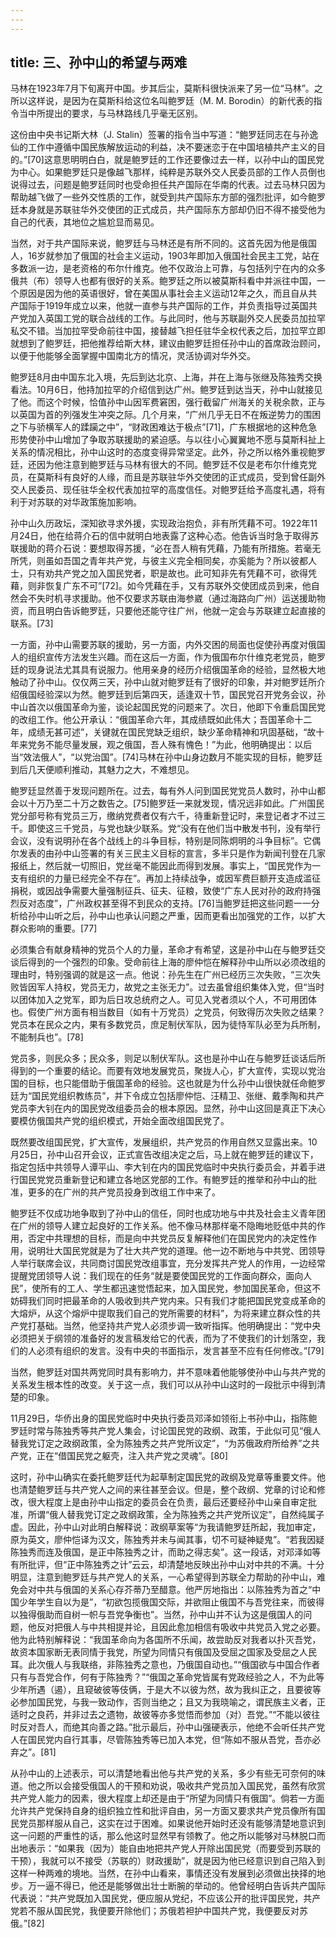 ```yaml
---
---
---
```

title: 三、孙中山的希望与两难
---




马林在1923年7月下旬离开中国。步其后尘，莫斯科很快派来了另一位“马林”。之所以这样说，是因为在莫斯科给这位名叫鲍罗廷（M. M. Borodin）的新代表的指令当中所提出的要求，与马林路线几乎毫无区别。

这份由中央书记斯大林（J. Stalin）签署的指令当中写道：“鲍罗廷同志在与孙逸仙的工作中遵循中国民族解放运动的利益，决不要迷恋于在中国培植共产主义的目的。”[70]这意思明明白白，就是鲍罗廷的工作还要像过去一样，以孙中山的国民党为中心。如果鲍罗廷只是像越飞那样，纯粹是苏联外交人民委员部的工作人员倒也说得过去，问题是鲍罗廷同时也受命担任共产国际在华南的代表。过去马林只因为帮助越飞做了一些外交性质的工作，就受到共产国际东方部的强烈批评，如今鲍罗廷本身就是苏联驻华外交使团的正式成员，共产国际东方部却仍旧不得不接受他为自己的代表，其地位之尴尬显而易见。

当然，对于共产国际来说，鲍罗廷与马林还是有所不同的。这首先因为他是俄国人，16岁就参加了俄国的社会主义运动，1903年即加入俄国社会民主工党，站在多数派一边，是老资格的布尔什维克。他不仅政治上可靠，与包括列宁在内的众多俄共（布）领导人也都有很好的关系。鲍罗廷之所以被莫斯科看中并派往中国，一个原因是因为他的英语很好，曾在美国从事社会主义运动12年之久，而且自从共产国际于1919年成立以来，他就一直参与共产国际的工作，并负责指导过英国共产党加入英国工党的联合战线的工作。与此同时，他与苏联副外交人民委员加拉罕私交不错。当加拉罕受命前往中国，接替越飞担任驻华全权代表之后，加拉罕立即就想到了鲍罗廷，把他推荐给斯大林，建议由鲍罗廷担任孙中山的首席政治顾问，以便于他能够全面掌握中国南北方的情况，灵活协调对华外交。

鲍罗廷8月由中国东北入境，先后到达北京、上海，并在上海与张继及陈独秀交换看法。10月6日，他持加拉罕的介绍信到达广州。鲍罗廷到达当天，孙中山就接见了他。而这个时候，恰值孙中山因军费窘困，强行截留广州海关的关税余款，正与以英国为首的列强发生冲突之际。几个月来，“广州几乎无日不在叛逆势力的围困之下与骄横军人的蹂躏之中”，“财政困难达于极点”[71]，广东根据地的这种危急形势使孙中山增加了争取苏联援助的紧迫感。与以往小心翼翼地不愿与莫斯科扯上关系的情况相比，孙中山这时的态度变得异常坚定。此外，孙之所以格外重视鲍罗廷，还因为他注意到鲍罗廷与马林有很大的不同。鲍罗廷不仅是老布尔什维克党员，在莫斯科有良好的人缘，而且是苏联驻华外交使团的正式成员，受到曾任副外交人民委员、现任驻华全权代表加拉罕的高度信任。对鲍罗廷给予高度礼遇，将有利于对苏联的对华政策施加影响。

孙中山久历政坛，深知欲寻求外援，实现政治抱负，非有所凭藉不可。1922年11月24日，他在给蒋介石的信中就明白地表露了这种心态。他告诉当时急于取得苏联援助的蒋介石说：要想取得苏援，“必在吾人稍有凭藉，乃能有所措施。若毫无所凭，则虽如吾国之青年共产党，与彼主义完全相同矣，亦奚能为？所以彼都人士，只有劝共产党之加入国民党者，职是故也。此可知非先有凭藉不可，欲得凭藉，则非恢复广东不可”[72]。如今凭藉在手，又有苏联外交使团成员到来，他自然会不失时机寻求援助。他不仅要求苏联由海参崴（通过海路向广州）运送援助物资，而且明白告诉鲍罗廷，只要他还能守往广州，他就一定会与苏联建立起直接的联系。[73]

一方面，孙中山需要苏联的援助，另一方面，内外交困的局面也促使孙再度对俄国人的组织宣传方法发生兴趣。而在这后一方面，作为俄国布尔什维克老党员，鲍罗廷的现身说法尤其具有说服力。他用亲身的经历介绍俄国革命的经验，显然极大地触动了孙中山。仅仅两三天，孙中山就对鲍罗廷有了很好的印象，并对鲍罗廷所介绍俄国经验深以为然。鲍罗廷到后第四天，适逢双十节，国民党召开党务会议，孙中山首次以俄国革命为鉴，谈论起国民党的问题来了。次日，他即下令重启国民党的改组工作。他公开承认：“俄国革命六年，其成绩既如此伟大；吾国革命十二年，成绩无甚可述”，关键就在国民党缺乏组织，缺少革命精神和巩固基础，“故十年来党务不能尽量发展，观之俄国，吾人殊有愧色！”为此，他明确提出：以后当“效法俄人”，“以党治国”。[74]马林在孙中山身边数月不能实现的目标，鲍罗廷到后几天便顺利推动，其魅力之大，不难想见。

鲍罗廷显然善于发现问题所在。过去，每有外人问到国民党党员人数时，孙中山都会以十万乃至二十万之数告之。[75]鲍罗廷一来就发现，情况远非如此。广州国民党分部号称有党员三万，缴纳党费者仅有六千，待重新登记时，来登记者才不过三千。即使这三千党员，与党也缺少联系。党“没有在他们当中散发书刊，没有举行会议，没有说明孙在各个战线上的斗争目标，特别是同陈炯明的斗争目标”。它偶尔发表的由孙中山签署的有关三民主义目标的宣言，多半只是作为新闻刊登在几家报纸上，然后就一切照旧，党丝毫不能因此而得到发展。事实上，“国民党作为一支有组织的力量已经完全不存在”。再加上持续战争，或因军费巨额开支造成滥征捐税，或因战争需要大量强制征兵、征夫、征粮，致使“广东人民对孙的政府持强烈反对态度”，广州政权甚至得不到民众的支持。[76]当鲍罗廷把这些问题一一分析给孙中山听之后，孙中山也承认问题之严重，因而更看出加强党的工作，以扩大群众影响的重要。[77]

必须集合有献身精神的党员个人的力量，革命才有希望，这是孙中山在与鲍罗廷交谈后得到的一个强烈的印象。受命前往上海的廖仲恺在解释孙中山所以必须改组的理由时，特别强调的就是这一点。他说：孙先生在广州已经历三次失败，“三次失败皆因军人持权，党员无力，故党之主张无力”。过去虽曾组织集体入党，但“当时以团体加入之党军，即为后日攻总统府之人。可见入党者须以个人，不可用团体也。假使广州方面有相当数目（如有十万党员）之党员，何致得历次失败之结果？党员本在民众之内，果有多数党员，庶足制伏军队，因为徒恃军队必至为兵所制，不能制兵也”。[78]

党员多，则民众多；民众多，则足以制伏军队。这也是孙中山在与鲍罗廷谈话后所得到的一个重要的结论。而要有效地发展党员，聚拢人心，扩大宣传，实现以党治国的目标，也只能借助于俄国革命的经验。这也就是为什么孙中山很快就任命鲍罗廷为“国民党组织教练员”，并下令成立包括廖仲恺、汪精卫、张继、戴季陶和共产党员李大钊在内的国民党改组委员会的根本原因。显然，孙中山这回是真正下决心要模仿俄国共产党的组织模式，开始全面改组国民党了。

既然要改组国民党，扩大宣传，发展组织，共产党员的作用自然又显露出来。10月25日，孙中山召开会议，正式宣告改组决定之后，马上就在鲍罗廷的建议下，指定包括中共领导人谭平山、李大钊在内的国民党临时中央执行委员会，并着手进行国民党党员重新登记和建立各地区党部的工作。有鲍罗廷的推举和孙中山的批准，更多的在广州的共产党员投身到改组工作中来了。

鲍罗廷不仅成功地争取到了孙中山的信任，同时也成功地与中共及社会主义青年团在广州的领导人建立起良好的工作关系。他不像马林那样毫不隐晦地贬低中共的作用，否定中共理想的目标，而是向中共党员反复解释他们在国民党内的决定性作用，说明壮大国民党就是为了壮大共产党的道理。他一边不断地与中共党、团领导人举行联席会议，共同商讨国民党改组事宜，充分发挥共产党人的作用，一边经常提醒党团领导人说：我们现在的任务“就是要使国民党的工作面向群众，面向人民”，使所有的工人、学生都迅速觉悟起来，加入国民党，参加国民革命，但这不妨碍我们同时把最革命的人吸收到共产党内来。只有我们才能把国民党变成革命的大熔炉，从这个熔炉中提取我们自己的党所需要的材料”，为将来建立群众性的共产党打基础。当然，他坚持共产党人必须步调一致听指挥。他明确提出：“党中央必须把关于纲领的准备好的发言稿发给它的代表，而为了不使我们的计划落空，我们的人必须有组织的发言。没有中央的书面指示，发言甚至不应有任何修改。”[79]

当然，鲍罗廷对国共两党同时具有影响力，并不意味着他能够使孙中山与共产党的关系发生根本性的改变。关于这一点，我们可以从孙中山这时的一段批示中得到清楚的印象。

11月29日，华侨出身的国民党临时中央执行委员邓泽如领衔上书孙中山，指陈鲍罗廷时常与陈独秀等共产党人集会，讨论国民党的政纲、政策，于此似可见“俄人替我党订定之政纲政策，全为陈独秀之共产党所议定”，“为苏俄政府所给养”之共产党，正在“借国民党之躯壳，注入共产党之灵魂”。[80]

这时，孙中山确实在委托鲍罗廷代为起草制定国民党的政纲及党章等重要文件。他也清楚鲍罗廷与共产党人之间的来往甚至会议。但是，整个政纲、党章的讨论和修改，很大程度上是由孙中山指定的委员会在负责，最后还要经孙中山亲自审定批准，所谓“俄人替我党订定之政纲政策，全为陈独秀之共产党所议定”，自然纯属子虚。因此，孙中山对此明白解释说：政纲草案等“为我请鲍罗廷所起，我加审定，原为英文，廖仲恺译为汉文，陈独秀并未与闻其事，切不可疑神疑鬼”。“若我因疑陈独秀而连及俄国，是正中陈独秀之计，而助之得志矣”。这一段话，对邓泽如等有所批评，但“正中陈独秀之计”云云，却清楚地反映出孙中山对中共的不满。十分明显，注意到鲍罗廷与共产党人的关系，一心希望得到苏联全力帮助的孙中山，难免会对中共与俄国的关系心存芥蒂乃至醋意。他严厉地指出：以陈独秀为首之“中国少年学生自以为是”，“初欲包揽俄国交际，并欲阻止俄国不与吾党往来，而彼得以独得俄助而自树一帜与吾党争衡也”。当然，孙中山并不认为这是俄国人的问题，他反对把俄人与中共相提并论，且因此愈加相信有吸收中共党员入党之必要。他为此特别解释说：“我国革命向为各国所不乐闻，故尝助反对我者以扑灭吾党，故资本国家断无表同情于我党，所望为同情只有俄国及受屈之国家及受屈之人民耳。此次俄人与我联络，非陈独秀之意也，乃俄国自动也。”“俄国欲与中国合作者只有与吾党合作，何有于陈独秀？”“俄国之革命党皆属有党政经验之人，不为此等少年所遇（遏），且窥破彼等伎俩，于是大不以彼为然，故为我纠正之，且要彼等必参加国民党，与我一致动作，否则当绝之；且又为我晓喻之，谓民族主义者，正适时之良药，并非过去之遗物，故彼等亦多觉悟而参加（对）吾党。”“不能以彼往时反对吾人，而绝其向善之路。”批示最后，孙中山强硬表示，他绝不会听任共产党人在国民党内自行其事，尽管陈独秀等已加入本党，但“陈如不服从吾党，吾亦必弃之”。[81]

从孙中山的上述表示，可以清楚地看出他与共产党的关系，多少有些无可奈何的味道。他之所以会接受俄国人的干预和劝说，吸收共产党员加入国民党，虽然有欣赏共产党人能力的因素，很大程度上却还是由于“所望为同情只有俄国”。倘若一方面允许共产党保持自身的组织独立性和批评自由，另一方面又要求共产党员像所有国民党员那样服从自己，这实在过于困难。如果说他开始时还没有能够清楚地意识到这一问题的严重性的话，那么他这时显然早有领教了。他之所以能够对马林脱口而出地表示：“如果我（因为）能自由地把共产党人开除出国民党（而要受到苏联的干预），我就可以不接受（苏联的）财政援助”，就是因为他已经意识到自己陷入到这样一种两难的境地。当然，在孙中山看来，事情还没有发展到必须做出抉择的地步。万一逼不得已，他还是能够做出壮士断腕的举动的。他曾经明白告诉共产国际代表说：“共产党既加入国民党，便应服从党纪，不应该公开的批评国民党，共产党若不服从国民党，我便要开除他们；苏俄若袒护中国共产党，我便要反对苏俄。”[82]